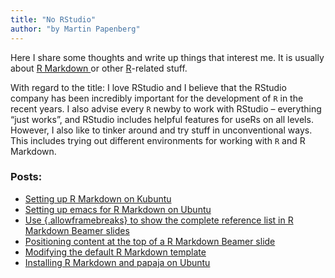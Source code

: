 ```yaml
---
title: "No RStudio"
author: "by Martin Papenberg"
---
```


Here I share some thoughts and write up things that interest me. It is
usually about <a href="http://rmarkdown.rstudio.com/" target="_blank"> R
Markdown </a>or other <a href="https://www.r-project.org/"
target="_blank">R</a>-related stuff.

With regard to the title: I love RStudio and I believe that the RStudio 
company has been incredibly important for the development of `R` in the 
recent years. I also advise every `R` newby to work with RStudio -- 
everything "just works", and RStudio includes helpful features for 
useRs on all levels. However, I also like to tinker around and try 
stuff in unconventional ways. This includes trying out different 
environments for working with `R` and R Markdown.

### Posts:

- <a href="07_SettingUpKate.html">Setting up R Markdown on Kubuntu
- <a href="05_setUpRMDemacs.html">Setting up emacs for R Markdown on
  Ubuntu</a>
- <a href="04_framebreaks.html">Use {.allowframebreaks} to show the
  complete reference list in R Markdown Beamer slides</a>
- <a href="03_positionbeamer.html">Positioning content at the top of a R
  Markdown Beamer slide</a>
- <a href="02_modifytemplate.html">Modifying the default R Markdown
  template</a>
- <a href="01_usingrmarkdown.html">Installing R Markdown and papaja on
  Ubuntu</a>
